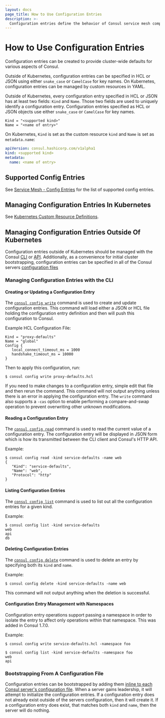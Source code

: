 ```yaml
---
layout: docs
page_title: How to Use Configuration Entries
description: >-
  Configuration entries define the behavior of Consul service mesh components. Learn how to use the `consul config` command to create, manage, and delete configuration entries.
---
```


# How to Use Configuration Entries

Configuration entries can be created to provide cluster-wide defaults for
various aspects of Consul.

Outside of Kubernetes, configuration entries can be specified in HCL or JSON using either
`snake_case` or `CamelCase` for key names. On Kubernetes, configuration
entries can be managed by custom resources in YAML.

Outside of Kubernetes, every configuration entry specified in HCL or JSON has at least two fields:
`Kind` and `Name`. Those two fields are used to uniquely identify a
configuration entry. Configuration entries specified as HCL or JSON objects
use either `snake_case` or `CamelCase` for key names.

<CodeBlockConfig heading="Example config specified outside of Kubernetes">

```hcl
Kind = "<supported kind>"
Name = "<name of entry>"
```

</CodeBlockConfig>

On Kubernetes, `Kind` is set as the custom resource `kind` and `Name` is set
as `metadata.name`:

<CodeBlockConfig heading="Example config specified on Kubernetes">

```yaml
apiVersion: consul.hashicorp.com/v1alpha1
kind: <supported kind>
metadata:
  name: <name of entry>
```

</CodeBlockConfig>

## Supported Config Entries

See [Service Mesh - Config Entries](/consul/docs/connect/config-entries) for the list
of supported config entries.

## Managing Configuration Entries In Kubernetes

See [Kubernetes Custom Resource Definitions](/consul/docs/k8s/crds).

## Managing Configuration Entries Outside Of Kubernetes

Configuration entries outside of Kubernetes should be managed with the Consul
[CLI](/consul/commands/config) or [API](/consul/api-docs/config). Additionally, as a
convenience for initial cluster bootstrapping, configuration entries can be
specified in all of the Consul servers
[configuration files](/consul/docs/agent/config/config-files#config_entries_bootstrap)

### Managing Configuration Entries with the CLI

#### Creating or Updating a Configuration Entry

The [`consul config write`](/consul/commands/config/write) command is used to
create and update configuration entries. This command will load either a JSON or
HCL file holding the configuration entry definition and then will push this
configuration to Consul.

Example HCL Configuration File:

<CodeBlockConfig filename="proxy-defaults.hcl">

```hcl
Kind = "proxy-defaults"
Name = "global"
Config {
   local_connect_timeout_ms = 1000
   handshake_timeout_ms = 10000
}
```

</CodeBlockConfig>

Then to apply this configuration, run:

```shell-session
$ consul config write proxy-defaults.hcl
```

If you need to make changes to a configuration entry, simple edit that file and
then rerun the command. This command will not output anything unless there is an
error in applying the configuration entry. The `write` command also supports a
`-cas` option to enable performing a compare-and-swap operation to prevent
overwriting other unknown modifications.

#### Reading a Configuration Entry

The [`consul config read`](/consul/commands/config/read) command is used to
read the current value of a configuration entry. The configuration entry will be
displayed in JSON form which is how its transmitted between the CLI client and
Consul's HTTP API.

Example:

```shell-session
$ consul config read -kind service-defaults -name web
{
   "Kind": "service-defaults",
   "Name": "web",
   "Protocol": "http"
}
```

#### Listing Configuration Entries

The [`consul config list`](/consul/commands/config/list) command is used to
list out all the configuration entries for a given kind.

Example:

```shell-session
$ consul config list -kind service-defaults
web
api
db
```

#### Deleting Configuration Entries

The [`consul config delete`](/consul/commands/config/delete) command is used
to delete an entry by specifying both its `kind` and `name`.

Example:

```shell-session
$ consul config delete -kind service-defaults -name web
```

This command will not output anything when the deletion is successful.

#### Configuration Entry Management with Namespaces <EnterpriseAlert inline />

Configuration entry operations support passing a namespace in
order to isolate the entry to affect only operations within that namespace. This was
added in Consul 1.7.0.

Example:

```shell-session
$ consul config write service-defaults.hcl -namespace foo
```

```shell-session
$ consul config list -kind service-defaults -namespace foo
web
api
```

### Bootstrapping From A Configuration File

Configuration entries can be bootstrapped by adding them [inline to each Consul
server's configuration file](/consul/docs/agent/config/config-files#config_entries). When a
server gains leadership, it will attempt to initialize the configuration entries.
If a configuration entry does not already exist outside of the servers
configuration, then it will create it. If a configuration entry does exist, that
matches both `kind` and `name`, then the server will do nothing.
